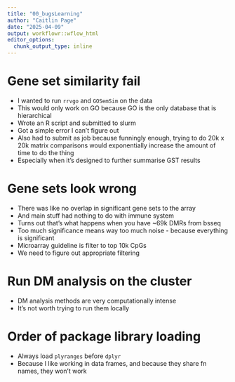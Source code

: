 ```yaml
---
title: "00_bugsLearning"
author: "Caitlin Page"
date: "2025-04-09"
output: workflowr::wflow_html
editor_options:
  chunk_output_type: inline
---
```


# Gene set similarity fail
* I wanted to run `rrvgo` and `GOSemSim` on the data
* This would only work on GO because GO is the only database that is hierarchical
* Wrote an R script and submitted to slurm
* Got a simple error I can't figure out
* Also had to submit as job because funningly enough, trying to do 20k x 20k matrix comparisons would exponentially increase the amount of time to do the thing
* Especially when it's designed to further summarise GST results


# Gene sets look wrong
* There was like no overlap in significant gene sets to the array
* And main stuff had nothing to do with immune system
* Turns out that's what happens when you have ~69k DMRs from bsseq
* Too much significance means way too much noise - because everything is significant
* Microarray guideline is filter to top 10k CpGs
* We need to figure out appropriate filtering


# Run DM analysis on the cluster
* DM analysis methods are very computationally intense
* It's not worth trying to run them locally


# Order of package library loading
* Always load `plyranges` before `dplyr`
* Because I like working in data frames, and because they share fn names, they won't work



